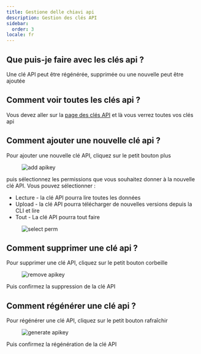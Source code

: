 ```yaml
---
title: Gestione delle chiavi api
description: Gestion des clés API
sidebar:
  order: 3
locale: fr
---
```


## Que puis-je faire avec les clés api ?

Une clé API peut être régénérée, supprimée ou une nouvelle peut être ajoutée

## Comment voir toutes les clés api ?

Vous devez aller sur la [page des clés API](https://webcapgoapp/dashboard/apikeys/) et là vous verrez toutes vos clés api

## Comment ajouter une nouvelle clé api ?

Pour ajouter une nouvelle clé API, cliquez sur le petit bouton plus

<figure><img src="/apikeys-addwebp" alt="add apikey" /><figcaption></figcaption></figure>

puis sélectionnez les permissions que vous souhaitez donner à la nouvelle clé API. Vous pouvez sélectionner :

 - Lecture - la clé API pourra lire toutes les données
 - Upload - la clé API pourra télécharger de nouvelles versions depuis la CLI et lire
 - Tout - La clé API pourra tout faire

<figure><img src="/apikeys-select-permwebp" alt="select perm" /><figcaption></figcaption></figure>

## Comment supprimer une clé api ?

Pour supprimer une clé API, cliquez sur le petit bouton corbeille

<figure><img src="/apikeys-removewebp" alt="remove apikey" /><figcaption></figcaption></figure>

Puis confirmez la suppression de la clé API

## Comment régénérer une clé api ?

Pour régénérer une clé API, cliquez sur le petit bouton rafraîchir

<figure><img src="/apikeys-regeneratewebp" alt="generate apikey" /><figcaption></figcaption></figure>

Puis confirmez la régénération de la clé API